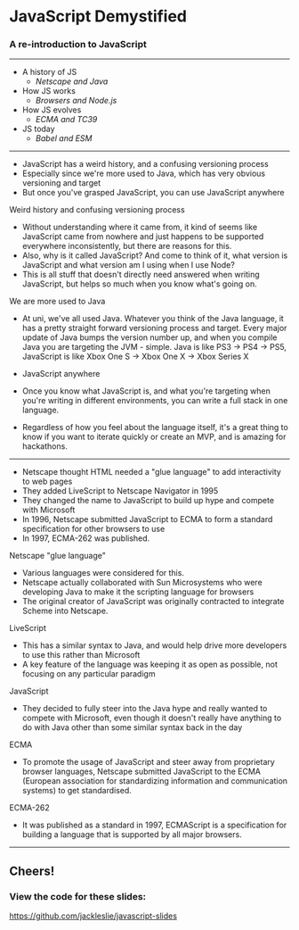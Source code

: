 

<Head>
  <title>JavaScript Demystified</title>
</Head>

# JavaScript Demystified

### A re-introduction to JavaScript

---

<Layout title="In this talk">

- A history of JS
  - _Netscape and Java_
- How JS works
  - _Browsers and Node.js_
- How JS evolves
  - _ECMA and TC39_
- JS today
  - _Babel and ESM_

</Layout>

---

<Layout title="Why?">

- JavaScript has a weird history, and a confusing versioning process
- Especially since we're more used to Java, which has very obvious versioning and target
- But once you've grasped JavaScript, you can use JavaScript anywhere

</Layout>

<Notes>

Weird history and confusing versioning process
- Without understanding where it came from, it kind of seems like JavaScript came from nowhere and just happens
to be supported everywhere inconsistently, but there are reasons for this.
- Also, why is it called JavaScript? And come to think of it, what version is JavaScript and what version am I using
when I use Node?
- This is all stuff that doesn't directly need answered when writing JavaScript, but helps so much when you
know what's going on.

We are more used to Java
- At uni, we've all used Java. Whatever you think of the Java language, it has a pretty straight forward versioning process and target.
Every major update of Java bumps the version number up, and when you compile Java you are targeting the JVM - simple. Java is like PS3 -> PS4 -> PS5,
JavaScript is like Xbox One S -> Xbox One X -> Xbox Series X

- JavaScript anywhere
- Once you know what JavaScript is, and what you're targeting when you're writing in different environments, you can
write a full stack in one language.
- Regardless of how you feel about the language itself, it's a great thing to know if you want to iterate quickly or create an MVP,
and is amazing for hackathons.

</Notes>

---

<Layout title="A history of JS">

- Netscape thought HTML needed a "glue language" to add interactivity to web pages
- They added LiveScript to Netscape Navigator in 1995
- They changed the name to JavaScript to build up hype and compete with Microsoft
- In 1996, Netscape submitted JavaScript to ECMA to form a standard specification for other browsers to use
- In 1997, ECMA-262 was published.

</Layout>

<Notes>

Netscape "glue language"
- Various languages were considered for this. 
- Netscape actually collaborated with Sun Microsystems who were developing Java
to make it the scripting language for browsers
- The original creator of JavaScript was originally contracted to
integrate Scheme into Netscape.

LiveScript
- This has a similar syntax to Java, and would help drive more developers to use this rather than Microsoft
- A key feature of the language was keeping it as open as possible, not focusing on any particular paradigm

JavaScript
- They decided to fully steer into the Java hype and really wanted to compete with Microsoft, even though
it doesn't really have anything to do with Java other than some similar syntax back in the day

ECMA
- To promote the usage of JavaScript and steer away from proprietary browser languages, Netscape submitted JavaScript
to the ECMA (European association for standardizing information and communication systems) to get standardised.

ECMA-262
- It was published as a standard in 1997, ECMAScript is a specification for building a language that is supported by
all major browsers.


</Notes>

---

## Cheers!

### View the code for these slides:

<https://github.com/jackleslie/javascript-slides>
